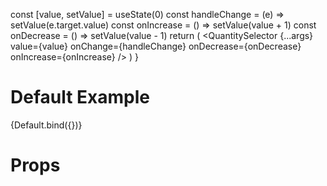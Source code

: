 

<Meta title='Inputs/QuantitySelector' />

  const [value, setValue] = useState(0)
  const handleChange = (e) => setValue(e.target.value)
  const onIncrease = () => setValue(value + 1)
  const onDecrease = () => setValue(value - 1)
  return (
    <QuantitySelector
      {...args}
      value={value}
      onChange={handleChange}
      onDecrease={onDecrease}
      onIncrease={onIncrease}
    />
  )
}

# Default Example

<Canvas>
  <Story name='Default'>{Default.bind({})}</Story>
</Canvas>

# Props

<ArgsTable of={QuantitySelector} />
